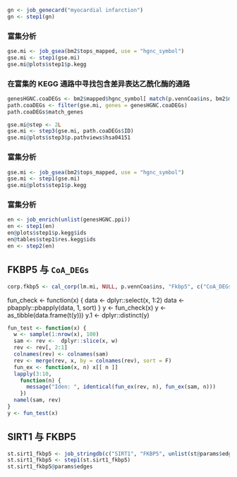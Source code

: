 

```r
gn <- job_genecard("myocardial infarction")
gn <- step1(gn)
```


### 富集分析

```r
gse.mi <- job_gsea(bm2$tops_mapped, use = "hgnc_symbol")
gse.mi <- step1(gse.mi)
gse.mi@plots$step1$p.kegg
```


### 在富集的 KEGG 通路中寻找包含差异表达乙酰化酶的通路

```r
genesHGNC.coaDEGs <- bm2$mapped$hgnc_symbol[ match(p.vennCoa$ins, bm2$mapped$mgi_symbol) ]
path.coaDEGs <- filter(gse.mi, genes = genesHGNC.coaDEGs)
path.coaDEGs$match_genes

gse.mi@step <- 2L
gse.mi <- step3(gse.mi, path.coaDEGs$ID)
gse.mi@plots$step3$p.pathviews$hsa04151
```


### 富集分析 {#en}

```r
gse.mi <- job_gsea(bm2$tops_mapped, use = "hgnc_symbol")
gse.mi <- step1(gse.mi)
gse.mi@plots$step1$p.kegg
```


### 富集分析

```r
en <- job_enrich(unlist(genesHGNC.ppi))
en <- step1(en)
en@plots$step1$p.kegg$ids
en@tables$step1$res.kegg$ids
en <- step2(en)
```


## FKBP5 与 `CoA_DEGs`

```r
corp.fkbp5 <- cal_corp(lm.mi, NULL, p.vennCoa$ins, "Fkbp5", c("CoA_DEGs_ppi", "Fkbp5"), use = "Genesymbol")
```


fun_check <- function(x) {
  data <- dplyr::select(x, 1:2)
  data <- pbapply::pbapply(data, 1, sort)
}
y <- fun_check(x)
y <- as_tibble(data.frame(t(y)))
y.1 <- dplyr::distinct(y)


```r
fun_test <- function(x) {
  w <- sample(1:nrow(x), 100)
  sam <- rev <-  dplyr::slice(x, w)
  rev <- rev[, 2:1]
  colnames(rev) <- colnames(sam)
  rev <- merge(rev, x, by = colnames(rev), sort = F)
  fun_ex <- function(x, n) x[[ n ]]
  lapply(3:10,
    function(n) {
      message("Iden: ", identical(fun_ex(rev, n), fun_ex(sam, n)))
    })
  namel(sam, rev)
}
y <- fun_test(x)
```

## SIRT1 与 FKBP5

```r
st.sirt1_fkbp5 <- job_stringdb(c("SIRT1", "FKBP5", unlist(st@params$edges[1:2, 1:2])))
st.sirt1_fkbp5 <- step1(st.sirt1_fkbp5)
st.sirt1_fkbp5@params$edges
```

